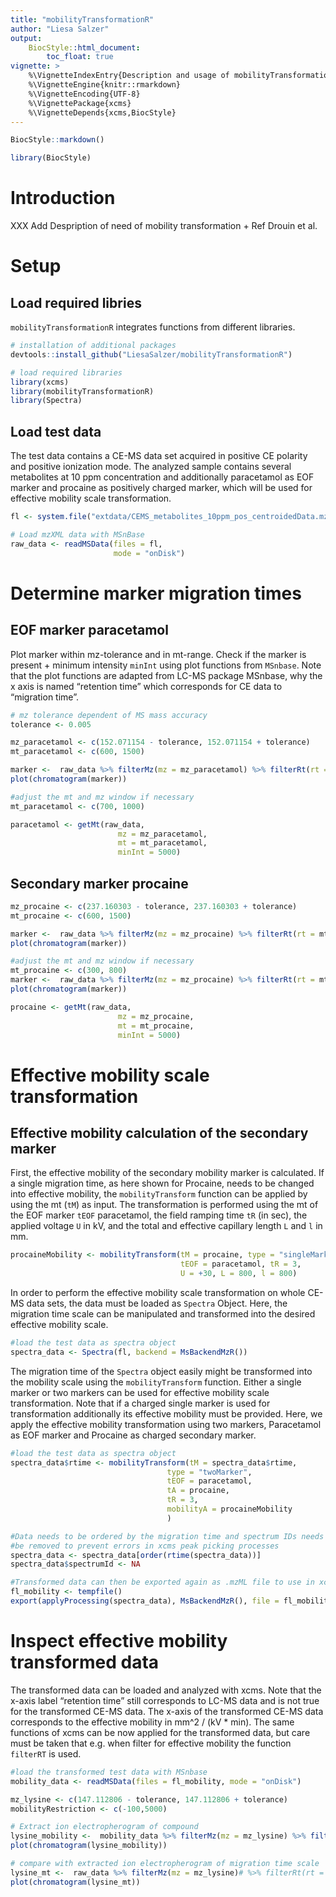 ```yaml
---
title: "mobilityTransformationR"
author: "Liesa Salzer"
output:
    BiocStyle::html_document:
        toc_float: true
vignette: >
    %\VignetteIndexEntry{Description and usage of mobilityTransformationR}
    %\VignetteEngine{knitr::rmarkdown}
    %\VignetteEncoding{UTF-8}
    %\VignettePackage{xcms}
    %\VignetteDepends{xcms,BiocStyle}
---
```


```r
BiocStyle::markdown()
```

```r
library(BiocStyle)
```

# Introduction

XXX Add Despription of need of mobility transformation + Ref Drouin et al. 


# Setup

## Load required libries
<code>mobilityTransformationR</code> integrates functions from different libraries.

```r
# installation of additional packages
devtools::install_github("LiesaSalzer/mobilityTransformationR") 

# load required libraries
library(xcms)
library(mobilityTransformationR)
library(Spectra)
```


## Load test data
The test data contains a CE-MS data set acquired in positive CE polarity and positive ionization mode. The analyzed sample contains several metabolites at 10 ppm concentration and additionally paracetamol as EOF marker and procaine as positively charged marker, which will be used for effective mobility scale transformation.

```r
fl <- system.file("extdata/CEMS_metabolites_10ppm_pos_centroidedData.mzML", package = "mobilityTransformationR")

# Load mzXML data with MSnBase
raw_data <- readMSData(files = fl,
                       mode = "onDisk")
```

# Determine marker migration times

## EOF marker paracetamol
Plot marker within mz-tolerance and in mt-range. Check if the marker is present + minimum intensity <code>minInt</code> using plot functions from <code>MSnbase</code>. 
Note that the plot functions are adapted from LC-MS package MSnbase, why the x axis is named "retention time" which corresponds for CE data to "migration time". 
```r
# mz tolerance dependent of MS mass accuracy 
tolerance <- 0.005

mz_paracetamol <- c(152.071154 - tolerance, 152.071154 + tolerance)
mt_paracetamol <- c(600, 1500)

marker <-  raw_data %>% filterMz(mz = mz_paracetamol) %>% filterRt(rt = mt_paracetamol)
plot(chromatogram(marker))

#adjust the mt and mz window if necessary
mt_paracetamol <- c(700, 1000)

paracetamol <- getMt(raw_data,
                        mz = mz_paracetamol, 
                        mt = mt_paracetamol, 
                        minInt = 5000)

```

## Secondary marker procaine
```r
mz_procaine <- c(237.160303 - tolerance, 237.160303 + tolerance)
mt_procaine <- c(600, 1500)

marker <-  raw_data %>% filterMz(mz = mz_procaine) %>% filterRt(rt = mt_procaine)
plot(chromatogram(marker))

#adjust the mt and mz window if necessary
mt_procaine <- c(300, 800)
marker <-  raw_data %>% filterMz(mz = mz_procaine) %>% filterRt(rt = mt_procaine)
plot(chromatogram(marker))

procaine <- getMt(raw_data,
                        mz = mz_procaine, 
                        mt = mt_procaine, 
                        minInt = 5000)

```

# Effective mobility scale transformation

## Effective mobility calculation of the secondary marker
First, the effective mobility of the secondary mobility marker is calculated.
If a single migration time, as here shown for Procaine, needs to be changed into effective mobility, the <code>mobilityTransform</code> function can be applied by using the mt (<code>tM</code>) as input. 
The transformation is performed using the mt of the EOF marker <code>tEOF</code> paracetamol, the field ramping time <code>tR</code> (in sec), the applied voltage <code>U</code> in kV, and the total and effective capillary length <code>L</code> and <code>l</code> in mm.
```r

procaineMobility <- mobilityTransform(tM = procaine, type = "singleMarker", 
                                      tEOF = paracetamol, tR = 3, 
                                      U = +30, L = 800, l = 800)

```

In order to perform the effective mobility scale transformation on whole CE-MS data sets, the data must be loaded as <code>Spectra</code> Object. Here, the migration time scale can be manipulated and transformed into the desired effective mobility scale. 

```r
#load the test data as spectra object
spectra_data <- Spectra(fl, backend = MsBackendMzR())
```

The migration time of the <code>Spectra</code> object easily might be transformed into the mobility scale using the <code>mobilityTransform</code> function. Either a single marker or two markers can be used for effective mobility scale transformation.
Note that if a charged single marker is used for transformation additionally its effective mobility must be provided. 
Here, we apply the effective mobility transformation using two markers, Paracetamol as EOF marker and Procaine as charged secondary marker. 

```r
#load the test data as spectra object
spectra_data$rtime <- mobilityTransform(tM = spectra_data$rtime, 
                                   type = "twoMarker",
                                   tEOF = paracetamol,
                                   tA = procaine, 
                                   tR = 3, 
                                   mobilityA = procaineMobility
                                   )

#Data needs to be ordered by the migration time and spectrum IDs needs to 
#be removed to prevent errors in xcms peak picking processes
spectra_data <- spectra_data[order(rtime(spectra_data))]
spectra_data$spectrumId <- NA

#Transformed data can then be exported again as .mzML file to use in xcms or other software
fl_mobility <- tempfile()
export(applyProcessing(spectra_data), MsBackendMzR(), file = fl_mobility)
```

# Inspect effective mobility transformed data 
The transformed data can be loaded and analyzed with xcms. Note that the x-axis label "retention time" still corresponds to LC-MS data and is not true for the transformed CE-MS data. The x-axis of the transformed CE-MS data corresponds to the effective mobility in mm^2 / (kV * min).
The same functions of xcms can be now applied for the transformed data, but care must be taken that e.g. when filter for effective mobility the function <code>filterRT</code> is used.
```r
#load the transformed test data with MSnbase
mobility_data <- readMSData(files = fl_mobility, mode = "onDisk")

mz_lysine <- c(147.112806 - tolerance, 147.112806 + tolerance)
mobilityRestriction <- c(-100,5000)

# Extract ion electropherogram of compound
lysine_mobility <-  mobility_data %>% filterMz(mz = mz_lysine) %>% filterRt(rt = mobilityRestriction)
plot(chromatogram(lysine_mobility))

# compare with extracted ion electropherogram of migration time scale
lysine_mt <-  raw_data %>% filterMz(mz = mz_lysine)# %>% filterRt(rt = c(0))
plot(chromatogram(lysine_mt))

```



